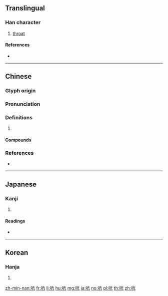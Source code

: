 {{character info/new}}
==Translingual==

===Han character===
{{Han char|rn=30|rad=口|as=04|sn=7|four=60017|canj=RYHN|ids=⿰口亢}}

# [[throat]]

====References====
* {{Han ref|kx=0178.170|dkj=03353|dj=0396.030|hdz=10594.050|uh=542D|ud=21549|bh=A75C|bd=42844}}

----

==Chinese==
{{zh-forms}}

===Glyph origin===
{{Han etym}}

===Pronunciation===
{{zh-pron
|m=kēng
|c=hong4,hang1
|mn=qz,xm,zz:khóng/tw:khngh/tw:khōng
|mc=y
|oc=y
|cat=
}}
{{zh-attn-split}}

===Definitions===
{{zh-hanzi}}

# {{rfdef|zh}}

====Compounds====
{{zh-der|不吭氣|不敢吭聲|引吭高歌|引吭|吭聲|悶不吭聲|吭氣|吭哧|搗虛批吭|扼吭|扼吭拊背}}

===References===
* {{R:yue:mfccd}}

----

==Japanese==

===Kanji===
{{ja-kanji|grade=|rs=口04}}

# {{defn|lang=ja|sort=口04}}

====Readings====
* {{ja-readings|on=[[こう]] (kō)|kun=[[のど]] (nodo)}}

----

==Korean==

===Hanja===
{{ko-hanja|hangeul=항|rv=hang|mr=hang}}

# {{defn|lang=ko|sort=口04}}

[[zh-min-nan:吭]]
[[fr:吭]]
[[li:吭]]
[[hu:吭]]
[[mg:吭]]
[[ja:吭]]
[[no:吭]]
[[pl:吭]]
[[th:吭]]
[[zh:吭]]